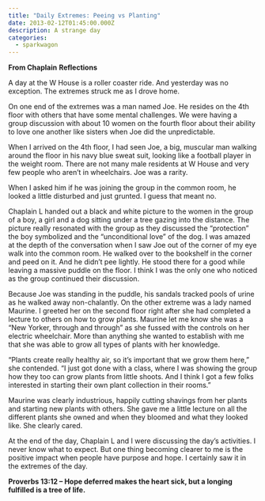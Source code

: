 ```yaml
---
title: "Daily Extremes: Peeing vs Planting"
date: 2013-02-12T01:45:00.000Z
description: A strange day
categories: 
  - sparkwagon
---
```

**From Chaplain** **Reflections** 

A day at the W House is a roller coaster ride. And yesterday was no exception. The extremes struck me as I drove home. 

On one end of the extremes was a man named Joe. He resides on the 4th floor with others that have some mental challenges. We were having a group discussion with about 10 women on the fourth floor about their ability to love one another like sisters when Joe did the unpredictable. 

When I arrived on the 4th floor, I had seen Joe, a big, muscular man walking around the floor in his navy blue sweat suit, looking like a football player in the weight room. There are not many male residents at W House and very few people who aren’t in wheelchairs. Joe was a rarity. 

When I asked him if he was joining the group in the common room, he looked a little disturbed and just grunted. I guess that meant no. 

Chaplain L handed out a black and white picture to the women in the group of a boy, a girl and a dog sitting under a tree gazing into the distance. The picture really resonated with the group as they discussed the “protection” the boy symbolized and the “unconditional love” of the dog. I was amazed at the depth of the conversation when I saw Joe out of the corner of my eye walk into the common room. He walked over to the bookshelf in the corner and peed on it. And he didn’t pee lightly. He stood there for a good while leaving a massive puddle on the floor. I think I was the only one who noticed as the group continued their discussion. 

Because Joe was standing in the puddle, his sandals tracked pools of urine as he walked away non-chalantly. On the other extreme was a lady named Maurine. I greeted her on the second floor right after she had completed a lecture to others on how to grow plants. Maurine let me know she was a “New Yorker, through and through” as she fussed with the controls on her electric wheelchair. More than anything she wanted to establish with me that she was able to grow all types of plants with her knowledge. 

“Plants create really healthy air, so it’s important that we grow them here,” she contended. “I just got done with a class, where I was showing the group how they too can grow plants from little shoots. And I think I got a few folks interested in starting their own plant collection in their rooms.” 

Maurine was clearly industrious, happily cutting shavings from her plants and starting new plants with others. She gave me a little lecture on all the different plants she owned and when they bloomed and what they looked like. She clearly cared. 

At the end of the day, Chaplain L and I were discussing the day’s activities. I never know what to expect. But one thing becoming clearer to me is the positive impact when people have purpose and hope. I certainly saw it in the extremes of the day. 

**Proverbs 13:12 – Hope deferred makes the heart sick, but a longing fulfilled is a tree of life.**